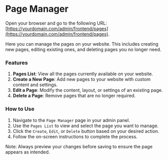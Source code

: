 # Page Manager

Open your browser and go to the following URL: [https://yourdomain.com/admin/frontend/pages](https://yourdomain.com/admin/frontend/pages).

Here you can manage the pages on your website. This includes creating new pages, editing existing ones, and deleting pages you no longer need.

### Features
1. **Pages List**: View all the pages currently available on your website.
2. **Create a New Page**: Add new pages to your website with custom content and settings.
3. **Edit a Page**: Modify the content, layout, or settings of an existing page.
4. **Delete a Page**: Remove pages that are no longer required.

### How to Use
1. Navigate to the `Page Manager` page in your admin panel.
2. Use the `Pages List` to view and select the page you want to manage.
3. Click the `Create`, `Edit`, or `Delete` button based on your desired action.
4. Follow the on-screen instructions to complete the process.

Note: Always preview your changes before saving to ensure the page appears as intended.